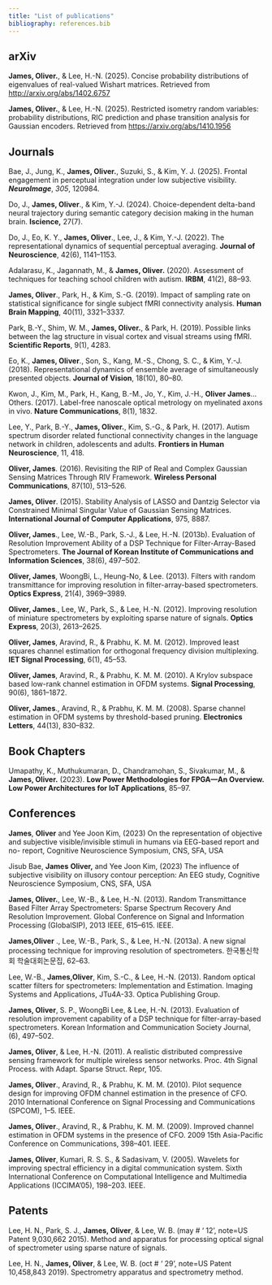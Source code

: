 ```yaml
---
title: "List of publications" 
bibliography: references.bib 
---
```


## arXiv

**James, Oliver.**, & Lee, H.-N. (2025). Concise probability distributions of eigenvalues of real-valued Wishart matrices. Retrieved from <http://arxiv.org/abs/1402.6757>

**James, Oliver.**, & Lee, H.-N. (2025). Restricted isometry random variables: probability distributions, RIC prediction and phase transition analysis for Gaussian encoders. Retrieved from <https://arxiv.org/abs/1410.1956>

## Journals {#sec-journals}

Bae, J., Jung, K., **James, Oliver.**, Suzuki, S., & Kim, Y. J. (2025). Frontal engagement in perceptual integration under low subjective visibility. ***NeuroImage***, *305*, 120984.

Do, J., **James, Oliver**., & Kim, Y.-J. (2024). Choice-dependent delta-band neural trajectory during semantic category decision making in the human brain. **Iscience,** 27(7).

Do, J., Eo, K. Y., **James, Oliver**., Lee, J., & Kim, Y.-J. (2022). The representational dynamics of sequential perceptual averaging. **Journal of Neuroscience**, 42(6), 1141–1153.

Adalarasu, K., Jagannath, M., & **James, Oliver.** (2020). Assessment of techniques for teaching school children with autism. **IRBM**, 41(2), 88–93.

**James, Oliver**., Park, H., & Kim, S.-G. (2019). Impact of sampling rate on statistical significance for single subject fMRI connectivity analysis. **Human Brain Mapping**, 40(11), 3321–3337.

Park, B.-Y., Shim, W. M., **James, Oliver.**, & Park, H. (2019). Possible links between the lag structure in visual cortex and visual streams using fMRI. **Scientific Reports**, 9(1), 4283.

Eo, K., **James, Oliver**., Son, S., Kang, M.-S., Chong, S. C., & Kim, Y.-J. (2018). Representational dynamics of ensemble average of simultaneously presented objects. **Journal of Vision**, 18(10), 80–80.

Kwon, J., Kim, M., Park, H., Kang, B.-M., Jo, Y., Kim, J.-H., **Oliver James**… Others. (2017). Label-free nanoscale optical metrology on myelinated axons in vivo. **Nature Communications**, 8(1), 1832.

Lee, Y., Park, B.-Y., **James, Oliver.**, Kim, S.-G., & Park, H. (2017). Autism spectrum disorder related functional connectivity changes in the language network in children, adolescents and adults. **Frontiers in Human Neuroscience**, 11, 418.

**Oliver, James**. (2016). Revisiting the RIP of Real and Complex Gaussian Sensing Matrices Through RIV Framework. **Wireless Personal Communications**, 87(10), 513–526.

**James, Oliver**. (2015). Stability Analysis of LASSO and Dantzig Selector via Constrained Minimal Singular Value of Gaussian Sensing Matrices. **International Journal of Computer Applications**, 975, 8887.

**Oliver, James**., Lee, W.-B., Park, S.-J., & Lee, H.-N. (2013b). Evaluation of Resolution Improvement Ability of a DSP Technique for Filter-Array-Based Spectrometers. **The Journal of Korean Institute of Communications and Information Sciences**, 38(6), 497–502.

**Oliver, James**, WoongBi, L., Heung-No, & Lee. (2013). Filters with random transmittance for improving resolution in filter-array-based spectrometers. **Optics Express**, 21(4), 3969–3989.

**Oliver, James**., Lee, W., Park, S., & Lee, H.-N. (2012). Improving resolution of miniature spectrometers by exploiting sparse nature of signals. **Optics Express**, 20(3), 2613–2625.

**Oliver, James**, Aravind, R., & Prabhu, K. M. M. (2012). Improved least squares channel estimation for orthogonal frequency division multiplexing. **IET Signal Processing**, 6(1), 45–53.

**Oliver, James**, Aravind, R., & Prabhu, K. M. M. (2010). A Krylov subspace based low-rank channel estimation in OFDM systems. **Signal Processing**, 90(6), 1861–1872.

**Oliver, James**., Aravind, R., & Prabhu, K. M. M. (2008). Sparse channel estimation in OFDM systems by threshold-based pruning. **Electronics Letters**, 44(13), 830–832.

## Book Chapters

Umapathy, K., Muthukumaran, D., Chandramohan, S., Sivakumar, M., & **James, Oliver.** (2023). **Low Power Methodologies for FPGA—An Overview. Low Power Architectures for IoT Applications**, 85–97.

## Conferences

**James**, **Oliver** and Yee Joon Kim, (2023) On the representation of objective and subjective visible/invisible stimuli in humans via EEG-based report and no- report, Cognitive Neuroscience Symposium, CNS, SFA, USA

Jisub Bae, **James** **Oliver,** and Yee Joon Kim, (2023) The influence of subjective visibility on illusory contour perception: An EEG study, Cognitive Neuroscience Symposium, CNS, SFA, USA

**James, Oliver.**, Lee, W.-B., & Lee, H.-N. (2013). Random Transmittance Based Filter Array Spectrometers: Sparse Spectrum Recovery And Resolution Improvement. Global Conference on Signal and Information Processing (GlobalSIP), 2013 IEEE, 615–615. IEEE.

**James,Oliver** ., Lee, W.-B., Park, S., & Lee, H.-N. (2013a). A new signal processing technique for improving resolution of spectrometers. 한국통신학회 학술대회논문집, 62–63.

Lee, W.-B., **James,Oliver**, Kim, S.-C., & Lee, H.-N. (2013). Random optical scatter filters for spectrometers: Implementation and Estimation. Imaging Systems and Applications, JTu4A-33. Optica Publishing Group.

**James, Oliver**, S. P., WoongBi Lee, & Lee, H.-N. (2013). Evaluation of resolution improvement capability of a DSP technique for filter-array-based spectrometers. Korean Information and Communication Society Journal, (6), 497–502.

**James, Oliver**, & Lee, H.-N. (2011). A realistic distributed compressive sensing framework for multiple wireless sensor networks. Proc. 4th Signal Process. with Adapt. Sparse Struct. Repr, 105.

**James, Oliver**., Aravind, R., & Prabhu, K. M. M. (2010). Pilot sequence design for improving OFDM channel estimation in the presence of CFO. 2010 International Conference on Signal Processing and Communications (SPCOM), 1–5. IEEE.

**James, Oliver**., Aravind, R., & Prabhu, K. M. M. (2009). Improved channel estimation in OFDM systems in the presence of CFO. 2009 15th Asia-Pacific Conference on Communications, 398–401. IEEE.

**James, Oliver**, Kumari, R. S. S., & Sadasivam, V. (2005). Wavelets for improving spectral efficiency in a digital communication system. Sixth International Conference on Computational Intelligence and Multimedia Applications (ICCIMA’05), 198–203. IEEE.

## Patents

Lee, H. N., Park, S. J., **James, Oliver**, & Lee, W. B. (may \# ‘ 12’, note=US Patent 9,030,662 2015). Method and apparatus for processing optical signal of spectrometer using sparse nature of signals.

Lee, H. N., **James, Oliver**, & Lee, W. B. (oct \# ‘ 29’, note=US Patent 10,458,843 2019). Spectrometry apparatus and spectrometry method.
